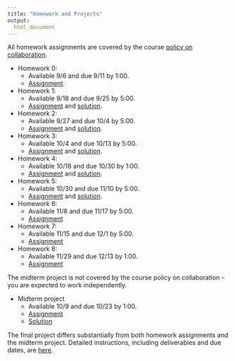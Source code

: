 ```yaml
---
title: "Homework and Projects"
output:
  html_document
---
```


All homework assignments are covered by the course [policy on collaboration](policy_on_collaboration.html). 

* Homework 0: 
    * Available 9/6 and due 9/11 by 1:00. 
    * [Assignment](homework_0.html).
* Homework 1:  
    * Available 9/18 and due 9/25 by 5:00. 
    * [Assignment](homework_1.html) and [solution](resources/p8105_hw1_ajg2202.zip).
* Homework 2:  
    * Available 9/27 and due 10/4 by 5:00. 
    * [Assignment](homework_2.html) and [solution](resources/p8105_hw2_ajg2202.zip).
* Homework 3:  
    * Available 10/4 and due 10/13 by 5:00. 
    * [Assignment](homework_3.html) and [solution](resources/p8105_hw3_ajg2202.zip).
* Homework 4:  
    * Available 10/18 and due 10/30 by 1:00. 
    * [Assignment](homework_4.html) and [solution](resources/p8105_hw4_ajg2202.html).
* Homework 5:  
    * Available 10/30 and due 11/10 by 5:00. 
    * [Assignment](homework_5.html) and [solution](resources/p8105_hw5_ajg2202.zip).
* Homework 6:  
    * Available 11/8 and due 11/17 by 5:00. 
    * [Assignment](homework_6.html)
* Homework 7:  
    * Available 11/15 and due 12/1 by 5:00. 
    * [Assignment](homework_7.html)
* Homework 8:  
    * Available 11/29 and due 12/13 by 1:00. 
    * [Assignment](homework_8.html)

The midterm project is not covered by the course policy on collaboration -- you are expected to work independently. 

* Midterm project
    * Available 10/9 and due 10/23 by 1:00. 
    * [Assignment](midterm_project.html)
    * [Solution](resources/p8105_midterm_ajg2202.zip)
    
The final project differs substantially from both homework assignments and the midterm project. Detailed instructions, including deliverables and due dates, are [here](final_project.html).